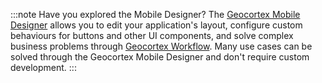 :::note Have you explored the Mobile Designer?
The [Geocortex Mobile Designer](https://apps.geocortex.com/mobileviewer/designer/) allows you to edit your application's layout, configure custom behaviours for buttons and other UI components, and solve complex business problems through [Geocortex Workflow](../../workflow/overview.mdx). Many use cases can be solved through the Geocortex Mobile Designer and don't require custom development.
:::
